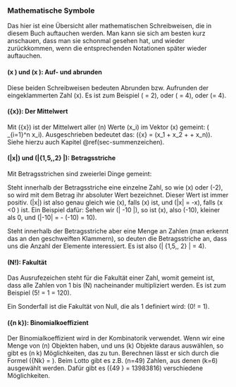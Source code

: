### Mathematische Symbole {#sec-math}

Das hier ist eine Übersicht aller mathematischen Schreibweisen, die in diesem Buch auftauchen werden. Man kann sie sich am besten kurz anschauen, dass man sie schonmal gesehen hat, und wieder zurückkommen, wenn die entsprechenden Notationen später wieder auftauchen.

#### \(\lceil x \rceil\) und \(\lfloor x \rfloor\): Auf- und abrunden {-}

Diese beiden Schreibweisen bedeuten Abrunden bzw. Aufrunden der eingeklammerten Zahl \(x\). Es ist zum Beispiel \(\lfloor 2.5 \rfloor = 2\), oder \(\lceil 4 \rceil = 4\), oder \(\lceil \pi \rceil = 4\).

#### \(\bar{x}\): Der Mittelwert {-}

Mit \(\bar{x}\) ist der Mittelwert aller \(n\) Werte \(x_i\) im Vektor \(x\) gemeint: \(\frac{1}{n} \sum_{i=1}^n x_i\). Ausgeschrieben bedeutet das: \(\bar{x} = \frac{1}{n} (x_1 + x_2 + \ldots + x_n)\). Siehe hierzu auch Kapitel \@ref(sec-summenzeichen).

#### \(|x|\) und \(|\{1,5,\pi,2\} |\): Betragsstriche {-}

Mit Betragsstrichen sind zweierlei Dinge gemeint:

Steht innerhalb der Betragsstriche eine einzelne Zahl, so wie \(x\) oder \(-2\), so wird mit dem Betrag ihr absoluter Wert bezeichnet. Dieser Wert ist immer positiv. \(|x|\) ist also genau gleich wie \(x\), falls \(x\geq 0\) ist, und \(|x| = -x\), falls \(x <0 \) ist. Ein Beispiel dafür: Sehen wir \(| -10 |\), so ist \(x\), also \(-10\), kleiner als 0, und \(|-10| = - (-10) = 10\).

Steht innerhalb der Betragsstriche aber eine Menge an Zahlen (man erkennt das an den geschweiften Klammern), so deuten die Betragsstriche an, dass uns die Anzahl der Elemente interessiert. Es ist also \(| \{1,5,\pi, 2\} | = 4\).

#### \(N!\): Fakultät {-}

Das Ausrufezeichen steht für die Fakultät einer Zahl, womit gemeint ist, dass alle Zahlen von 1 bis \(N\) nacheinander multipliziert werden. Es ist zum Beispiel \(5! = 1 \cdot 2 \cdot 3 \cdot 4 \cdot 5 = 120\).

Ein Sonderfall ist die Fakultät von Null, die als 1 definiert wird: \(0! = 1\).

#### \({n \choose k}\): Binomialkoeffizient {-}

Der Binomialkoeffizient wird in der Kombinatorik verwendet. Wenn wir eine Menge von \(n\) Objekten haben, und uns \(k\) Objekte daraus auswählen, so gibt es \(n \choose k\) Möglichkeiten, das zu tun. Berechnen lässt er sich durch die Formel \({N\choose k} = \frac{N!}{(N-k)!\cdot k!}\). Beim Lotto gibt es z.B. \(n=49\) Zahlen, aus denen \(k=6\) ausgewählt werden. Dafür gibt es \({49 \choose 6} = 13983816\) verschiedene Möglichkeiten.